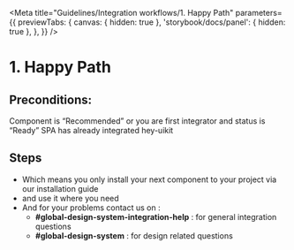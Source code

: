 
<Meta
  title="Guidelines/Integration workflows/1. Happy Path"
  parameters={{
    previewTabs: {
      canvas: { hidden: true },
      'storybook/docs/panel': { hidden: true },
    },
  }}
/>

# 1. Happy Path

## Preconditions:

Component is “Recommended” or you are first integrator and status is “Ready”
SPA has already integrated hey-uikit

## Steps

- Which means you only install your next component to your project via our installation guide
- and use it where you need
- And for your problems contact us on :
  - **#global-design-system-integration-help** : for general integration questions
  - **#global-design-system** : for design related questions
